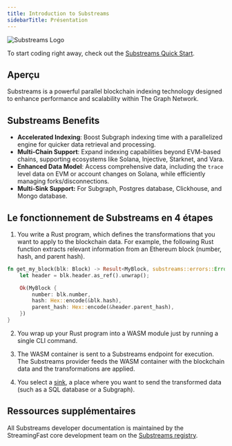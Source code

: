```yaml
---
title: Introduction to Substreams
sidebarTitle: Présentation
---
```


![Substreams Logo](/img/substreams-logo.png)

To start coding right away, check out the [Substreams Quick Start](/substreams/quick-start/).

## Aperçu

Substreams is a powerful parallel blockchain indexing technology designed to enhance performance and scalability within The Graph Network.

## Substreams Benefits

- **Accelerated Indexing**: Boost Subgraph indexing time with a parallelized engine for quicker data retrieval and processing.
- **Multi-Chain Support**: Expand indexing capabilities beyond EVM-based chains, supporting ecosystems like Solana, Injective, Starknet, and Vara.
- **Enhanced Data Model**: Access comprehensive data, including the `trace` level data on EVM or account changes on Solana, while efficiently managing forks/disconnections.
- **Multi-Sink Support:** For Subgraph, Postgres database, Clickhouse, and Mongo database.

## Le fonctionnement de Substreams en 4 étapes

1. You write a Rust program, which defines the transformations that you want to apply to the blockchain data. For example, the following Rust function extracts relevant information from an Ethereum block (number, hash, and parent hash).

```rust
fn get_my_block(blk: Block) -> Result<MyBlock, substreams::errors::Error> {
    let header = blk.header.as_ref().unwrap();

    Ok(MyBlock {
        number: blk.number,
        hash: Hex::encode(&blk.hash),
        parent_hash: Hex::encode(&header.parent_hash),
    })
}
```

2. You wrap up your Rust program into a WASM module just by running a single CLI command.

3. The WASM container is sent to a Substreams endpoint for execution. The Substreams provider feeds the WASM container with the blockchain data and the transformations are applied.

4. You select a [sink](https://docs.substreams.dev/how-to-guides/sinks), a place where you want to send the transformed data (such as a SQL database or a Subgraph).

## Ressources supplémentaires

All Substreams developer documentation is maintained by the StreamingFast core development team on the [Substreams registry](https://docs.substreams.dev).
